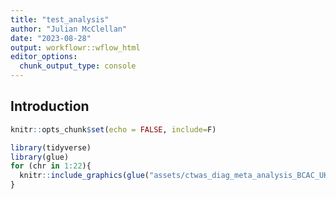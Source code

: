 ```yaml
---
title: "test_analysis"
author: "Julian McClellan"
date: "2023-08-28"
output: workflowr::wflow_html
editor_options:
  chunk_output_type: console
---
```


## Introduction

```r
knitr::opts_chunk$set(echo = FALSE, include=F)
```

```r
library(tidyverse)
library(glue)
for (chr in 1:22){
  knitr::include_graphics(glue("assets/ctwas_diag_meta_analysis_BCAC_UKB_ovr_brca__Breast_Mammary_Tissue__eqtl_chr{chr}.png"), error=F)
}
```
